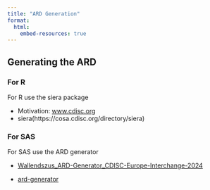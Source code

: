 ```yaml
---
title: "ARD Generation"
format: 
  html: 
    embed-resources: true
---
```


## Generating the ARD

### For R

For R use the siera package

- Motivation: [www.cdisc.org](https://www.cdisc.org/sites/default/files/pdf/360i-Program-Kickoff20250218.pdf)
- siera(https://cosa.cdisc.org/directory/siera)


### For SAS

For SAS use the ARD generator

- [Wallendszus_ARD-Generator_CDISC-Europe-Interchange-2024](https://www.cdisc.org/sites/default/files/2024-04/Wallendszus_ARD-Generator_CDISC-Europe-Interchange-2024.pdf)

- [ard-generator](https://github.com/KarlWallendszus/ard-generator)


